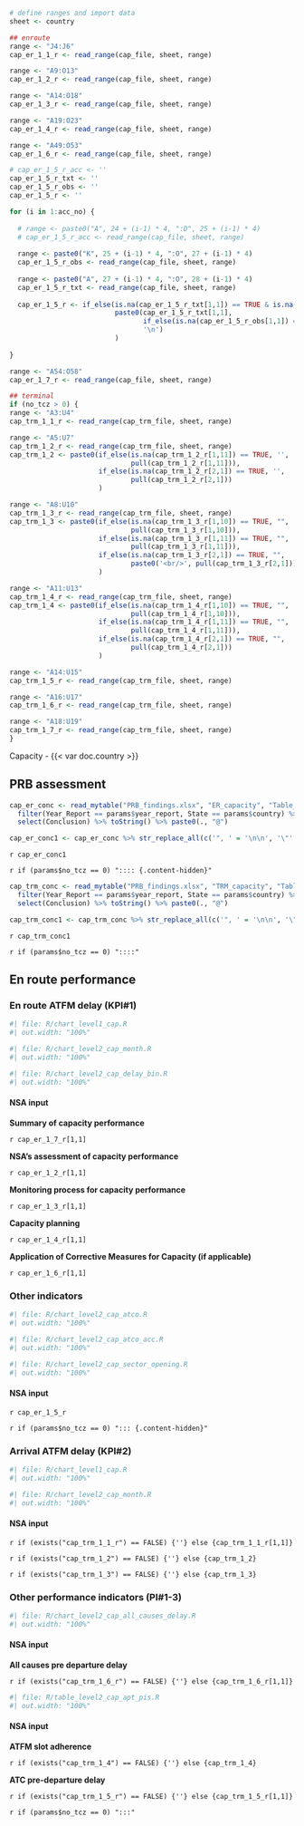 ```r
# define ranges and import data
sheet <- country

## enroute 
range <- "J4:J6"
cap_er_1_1_r <- read_range(cap_file, sheet, range)  

range <- "A9:O13"
cap_er_1_2_r <- read_range(cap_file, sheet, range)  

range <- "A14:O18"
cap_er_1_3_r <- read_range(cap_file, sheet, range)  

range <- "A19:O23"
cap_er_1_4_r <- read_range(cap_file, sheet, range)  

range <- "A49:O53"
cap_er_1_6_r <- read_range(cap_file, sheet, range)  

# cap_er_1_5_r_acc <- ''
cap_er_1_5_r_txt <- ''
cap_er_1_5_r_obs <- ''
cap_er_1_5_r <- ''

for (i in 1:acc_no) {
  
  # range <- paste0("A", 24 + (i-1) * 4, ":D", 25 + (i-1) * 4)
  # cap_er_1_5_r_acc <- read_range(cap_file, sheet, range)  
  
  range <- paste0("K", 25 + (i-1) * 4, ":O", 27 + (i-1) * 4)
  cap_er_1_5_r_obs <- read_range(cap_file, sheet, range)  
  
  range <- paste0("A", 27 + (i-1) * 4, ":O", 28 + (i-1) * 4)
  cap_er_1_5_r_txt <- read_range(cap_file, sheet, range)  
  
  cap_er_1_5_r <- if_else(is.na(cap_er_1_5_r_txt[1,1]) == TRUE & is.na(cap_er_1_5_r_obs[1,1]) == TRUE, '', 
                          paste0(cap_er_1_5_r_txt[1,1], 
                                 if_else(is.na(cap_er_1_5_r_obs[1,1]) == TRUE, '', paste0('**Observations: **', cap_er_1_5_r_obs[1,1])),
                                 '\n')
                          )
  
}

range <- "A54:O58"
cap_er_1_7_r <- read_range(cap_file, sheet, range)  

## terminal
if (no_tcz > 0) {
range <- "A3:U4"
cap_trm_1_1_r <- read_range(cap_trm_file, sheet, range) 

range <- "A5:U7"
cap_trm_1_2_r <- read_range(cap_trm_file, sheet, range) 
cap_trm_1_2 <- paste0(if_else(is.na(cap_trm_1_2_r[1,11]) == TRUE, '',
                              pull(cap_trm_1_2_r[1,11])),
                      if_else(is.na(cap_trm_1_2_r[2,1]) == TRUE, '',
                              pull(cap_trm_1_2_r[2,1]))
                      )

range <- "A8:U10"
cap_trm_1_3_r <- read_range(cap_trm_file, sheet, range)  
cap_trm_1_3 <- paste0(if_else(is.na(cap_trm_1_3_r[1,10]) == TRUE, "",
                              pull(cap_trm_1_3_r[1,10])),
                      if_else(is.na(cap_trm_1_3_r[1,11]) == TRUE, "",
                              pull(cap_trm_1_3_r[1,11])),
                      if_else(is.na(cap_trm_1_3_r[2,1]) == TRUE, "",
                              paste0('<br/>', pull(cap_trm_1_3_r[2,1])))
                      )

range <- "A11:U13"
cap_trm_1_4_r <- read_range(cap_trm_file, sheet, range) 
cap_trm_1_4 <- paste0(if_else(is.na(cap_trm_1_4_r[1,10]) == TRUE, "",
                              pull(cap_trm_1_4_r[1,10])),
                      if_else(is.na(cap_trm_1_4_r[1,11]) == TRUE, "",
                              pull(cap_trm_1_4_r[1,11])),
                      if_else(is.na(cap_trm_1_4_r[2,1]) == TRUE, "",
                              pull(cap_trm_1_4_r[2,1]))
                      )

range <- "A14:U15"
cap_trm_1_5_r <- read_range(cap_trm_file, sheet, range)  

range <- "A16:U17"
cap_trm_1_6_r <- read_range(cap_trm_file, sheet, range)  

range <- "A18:U19"
cap_trm_1_7_r <- read_range(cap_trm_file, sheet, range)  
}
```


[Capacity - {{< var doc.country >}}]{class="fakeh1"}

::: {#container-cap-prb}

## PRB assessment

```r
cap_er_conc <- read_mytable("PRB_findings.xlsx", "ER_capacity", "Table_Findings_ER_capacity") %>%
  filter(Year_Report == params$year_report, State == params$country) %>%
  select(Conclusion) %>% toString() %>% paste0(., "@")

cap_er_conc1 <- cap_er_conc %>% str_replace_all(c('", ' = '\n\n', '\"' = '', '\n\n\n' = '\n\n')) %>% str_replace(fixed('c('), '') %>%  str_replace(fixed(')@'), '\n')
```

`r cap_er_conc1`

`r if (params$no_tcz == 0) ":::: {.content-hidden}"`

```r
cap_trm_conc <- read_mytable("PRB_findings.xlsx", "TRM_capacity", "Table_Findings_TRM_capacity") %>%
  filter(Year_Report == params$year_report, State == params$country) %>%
  select(Conclusion) %>% toString() %>% paste0(., "@")

cap_trm_conc1 <- cap_trm_conc %>% str_replace_all(c('", ' = '\n\n', '\"' = '', '\n\n\n' = '\n\n')) %>% str_replace(fixed('c('), '') %>%  str_replace(fixed(')@'), '\n')
```

`r cap_trm_conc1`

`r if (params$no_tcz == 0) "::::"`

:::

::: {#container-cap-er}
## En route performance

### En route ATFM delay (KPI#1)

:::: {layout="[ 50, 50 ]"}

::::: {#chart-cap-er}
```r
#| file: R/chart_level1_cap.R
#| out.width: "100%"
```
:::::


::::: {#chart-cap-er-month}

```r
#| file: R/chart_level2_cap_month.R
#| out.width: "100%"
```

:::::

::::

:::: {layout="[ 20, 60, 20 ]"}

::::: {#empty-div}
:::::

::::: {#chart-cap-delay-bin}

```r
#| file: R/chart_level2_cap_delay_bin.R
#| out.width: "100%"
```
:::::

::::
:::

::: {.callout-note collapse=true}

#### NSA input

**Summary of capacity performance**

`r cap_er_1_7_r[1,1]`

**NSA's assessment of capacity performance**

`r cap_er_1_2_r[1,1]`

**Monitoring process for capacity performance**

`r cap_er_1_3_r[1,1]`

**Capacity planning**

`r cap_er_1_4_r[1,1]`

**Application of Corrective Measures for Capacity (if applicable)**

`r cap_er_1_6_r[1,1]`

:::

::: {#container-cap-atco}

### Other indicators

:::: {layout="[ 50, 50 ]"}

::::: {#chart-cap-atco}

```r
#| file: R/chart_level2_cap_atco.R
#| out.width: "100%"
```
:::::

:::::{#chart-cap-atco-acc}

```r
#| file: R/chart_level2_cap_atco_acc.R
#| out.width: "100%"
```

:::::

::::

:::: {layout="[ 20, 60, 20 ]"}

::::: {#empty-div}
:::::

::::: {#chart-cap-sector-opening class="mychart"}

```r
#| file: R/chart_level2_cap_sector_opening.R
#| out.width: "100%"
```

:::::
::::
:::

::: {.callout-note collapse=true}

#### NSA input

:::: {#concl-cap-atco}

`r cap_er_1_5_r`

::::

:::



`r if (params$no_tcz == 0) "::: {.content-hidden}"`

:::: {#container-cap-trm}

### Arrival ATFM delay (KPI#2)

::::: {layout="[ 50, 50 ]"}

:::::: {#chart-cap-trm}
```r
#| file: R/chart_level1_cap.R
#| out.width: "100%"
```
::::::

:::::: {#chart-cap-trm-month}
```r
#| file: R/chart_level2_cap_month.R
#| out.width: "100%"
```
::::::
:::::

::::

:::: {.callout-note collapse=true}

#### NSA input

::::: {#concl-cap-trm}

`r if (exists("cap_trm_1_1_r") == FALSE) {''} else {cap_trm_1_1_r[1,1]}`

`r if (exists("cap_trm_1_2") == FALSE) {''} else {cap_trm_1_2}`

`r if (exists("cap_trm_1_3") == FALSE) {''} else {cap_trm_1_3}`

:::::

::::


:::: {#container-cap-other}

### Other performance indicators (PI#1-3)

::::: {layout="[ 20, 60, 20 ]"}

:::::: {#empty-div}
::::::

:::::: {#chart-cap-all-causes-delay}

```r
#| file: R/chart_level2_cap_all_causes_delay.R
#| out.width: "100%"
```
::::::
:::::

::::

:::: {.callout-note collapse=true}

#### NSA input

::::: {#concl-cap-cap-all-causes-delay}
**All causes pre departure delay**

`r if (exists("cap_trm_1_6_r") == FALSE) {''} else {cap_trm_1_6_r[1,1]}`

:::::
::::

:::: {#container-cap-table-apt-pis}
```r
#| file: R/table_level2_cap_apt_pis.R
#| out.width: "100%"
```
::::

:::: {.callout-note collapse=true}

#### NSA input
::::: {#concl-cap-apt-pis}

**ATFM slot adherence**

`r if (exists("cap_trm_1_4") == FALSE) {''} else {cap_trm_1_4}`


**ATC pre-departure delay**

`r if (exists("cap_trm_1_5_r") == FALSE) {''} else {cap_trm_1_5_r[1,1]}`

:::::


::::

`r if (params$no_tcz == 0) ":::"`
